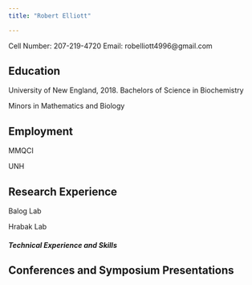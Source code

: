 ```yaml
---
title: "Robert Elliott"

---
```



Cell Number: 207-219-4720 Email: robelliott4996@gmail.com

## **Education**

University of New England, 2018. Bachelors of Science in Biochemistry

Minors in Mathematics and Biology


## **Employment**

MMQCI

UNH

## **Research Experience**

Balog Lab

Hrabak Lab

##### **Technical Experience and Skills**

## **Conferences and Symposium Presentations**